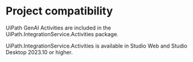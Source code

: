 ﻿# Project compatibility

UiPath GenAI Activities are included in the
                                UiPath.IntegrationService.Activities package.

UiPath.IntegrationService.Activities is available in Studio Web
                        and Studio Desktop 2023.10 or higher.


|  |
| ---
